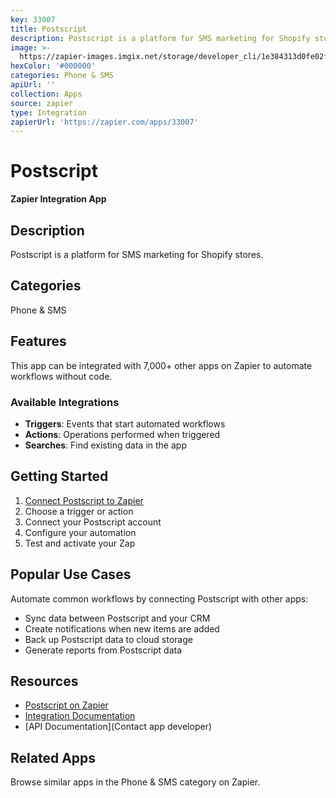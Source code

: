 ```yaml
---
key: 33007
title: Postscript
description: Postscript is a platform for SMS marketing for Shopify stores.
image: >-
  https://zapier-images.imgix.net/storage/developer_cli/1e384313d0fe02f9d1ed3db56048cb19.png?auto=format%2Ccompress&ixlib=python-3.0.0&q=50
hexColor: '#000000'
categories: Phone & SMS
apiUrl: ''
collection: Apps
source: zapier
type: Integration
zapierUrl: 'https://zapier.com/apps/33007'
---
```

# Postscript

**Zapier Integration App**

## Description

Postscript is a platform for SMS marketing for Shopify stores.

## Categories

Phone & SMS

## Features

This app can be integrated with 7,000+ other apps on Zapier to automate workflows without code.

### Available Integrations

- **Triggers**: Events that start automated workflows
- **Actions**: Operations performed when triggered
- **Searches**: Find existing data in the app

## Getting Started

1. [Connect Postscript to Zapier](https://zapier.com/apps/33007)
2. Choose a trigger or action
3. Connect your Postscript account
4. Configure your automation
5. Test and activate your Zap

## Popular Use Cases

Automate common workflows by connecting Postscript with other apps:

- Sync data between Postscript and your CRM
- Create notifications when new items are added
- Back up Postscript data to cloud storage
- Generate reports from Postscript data

## Resources

- [Postscript on Zapier](https://zapier.com/apps/33007)
- [Integration Documentation](https://zapier.com/apps/33007/integrations)
- [API Documentation](Contact app developer)

## Related Apps

Browse similar apps in the Phone & SMS category on Zapier.
